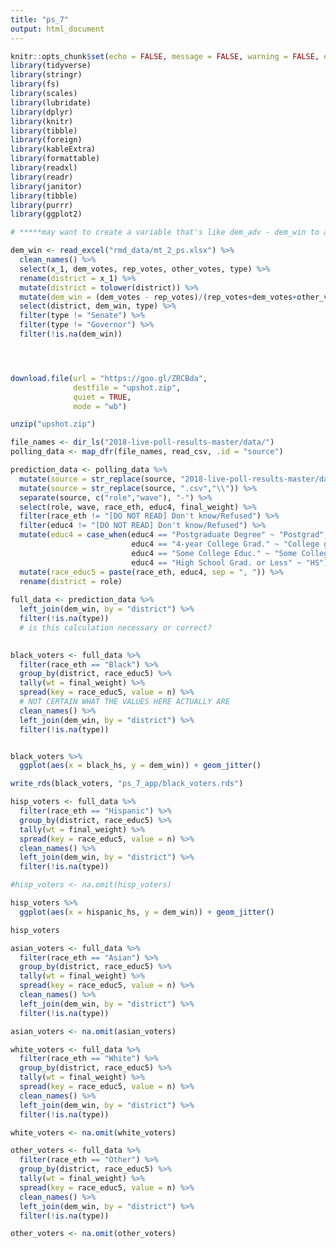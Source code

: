 ```yaml
---
title: "ps_7"
output: html_document
---
```


```r
knitr::opts_chunk$set(echo = FALSE, message = FALSE, warning = FALSE, error = FALSE)
library(tidyverse)
library(stringr)
library(fs)
library(scales)
library(lubridate)
library(dplyr)
library(knitr)
library(tibble)
library(foreign)
library(kableExtra)
library(formattable)
library(readxl)
library(readr)
library(janitor)
library(tibble)
library(purrr)
library(ggplot2)

# *****may want to create a variable that's like dem_adv - dem_win to adhere to prompt*****

dem_win <- read_excel("rmd_data/mt_2_ps.xlsx") %>% 
  clean_names() %>% 
  select(x_1, dem_votes, rep_votes, other_votes, type) %>% 
  rename(district = x_1) %>% 
  mutate(district = tolower(district)) %>% 
  mutate(dem_win = (dem_votes - rep_votes)/(rep_votes+dem_votes+other_votes)) %>% 
  select(district, dem_win, type) %>% 
  filter(type != "Senate") %>% 
  filter(type != "Governor") %>% 
  filter(!is.na(dem_win))




download.file(url = "https://goo.gl/ZRCBda",
              destfile = "upshot.zip", 
              quiet = TRUE,
              mode = "wb")

unzip("upshot.zip") 

file_names <- dir_ls("2018-live-poll-results-master/data/")
polling_data <- map_dfr(file_names, read_csv, .id = "source")

prediction_data <- polling_data %>% 
  mutate(source = str_replace(source, "2018-live-poll-results-master/data/elections-poll-","\\")) %>% 
  mutate(source = str_replace(source, ".csv","\\")) %>% 
  separate(source, c("role","wave"), "-") %>% 
  select(role, wave, race_eth, educ4, final_weight) %>% 
  filter(race_eth != "[DO NOT READ] Don't know/Refused") %>% 
  filter(educ4 != "[DO NOT READ] Don't know/Refused") %>% 
  mutate(educ4 = case_when(educ4 == "Postgraduate Degree" ~ "Postgrad",
                           educ4 == "4-year College Grad." ~ "College grad",
                           educ4 == "Some College Educ." ~ "Some College",
                           educ4 == "High School Grad. or Less" ~ "HS")) %>% 
  mutate(race_educ5 = paste(race_eth, educ4, sep = ", ")) %>% 
  rename(district = role)
  
full_data <- prediction_data %>%   
  left_join(dem_win, by = "district") %>% 
  filter(!is.na(type)) 
  # is this calculation necessary or correct?
 

black_voters <- full_data %>% 
  filter(race_eth == "Black") %>% 
  group_by(district, race_educ5) %>% 
  tally(wt = final_weight) %>% 
  spread(key = race_educ5, value = n) %>% 
  # NOT CERTAIN WHAT THE VALUES HERE ACTUALLY ARE
  clean_names() %>% 
  left_join(dem_win, by = "district") %>% 
  filter(!is.na(type)) 


black_voters %>% 
  ggplot(aes(x = black_hs, y = dem_win)) + geom_jitter()

write_rds(black_voters, "ps_7_app/black_voters.rds")

hisp_voters <- full_data %>% 
  filter(race_eth == "Hispanic") %>% 
  group_by(district, race_educ5) %>% 
  tally(wt = final_weight) %>% 
  spread(key = race_educ5, value = n) %>% 
  clean_names() %>% 
  left_join(dem_win, by = "district") %>% 
  filter(!is.na(type)) 

#hisp_voters <- na.omit(hisp_voters)

hisp_voters %>% 
  ggplot(aes(x = hispanic_hs, y = dem_win)) + geom_jitter()

hisp_voters

asian_voters <- full_data %>% 
  filter(race_eth == "Asian") %>% 
  group_by(district, race_educ5) %>% 
  tally(wt = final_weight) %>% 
  spread(key = race_educ5, value = n) %>% 
  clean_names() %>% 
  left_join(dem_win, by = "district") %>% 
  filter(!is.na(type)) 

asian_voters <- na.omit(asian_voters)

white_voters <- full_data %>% 
  filter(race_eth == "White") %>% 
  group_by(district, race_educ5) %>% 
  tally(wt = final_weight) %>% 
  spread(key = race_educ5, value = n) %>% 
  clean_names() %>% 
  left_join(dem_win, by = "district") %>% 
  filter(!is.na(type)) 

white_voters <- na.omit(white_voters)

other_voters <- full_data %>% 
  filter(race_eth == "Other") %>% 
  group_by(district, race_educ5) %>% 
  tally(wt = final_weight) %>% 
  spread(key = race_educ5, value = n) %>% 
  clean_names() %>% 
  left_join(dem_win, by = "district") %>% 
  filter(!is.na(type)) 

other_voters <- na.omit(other_voters)



```

